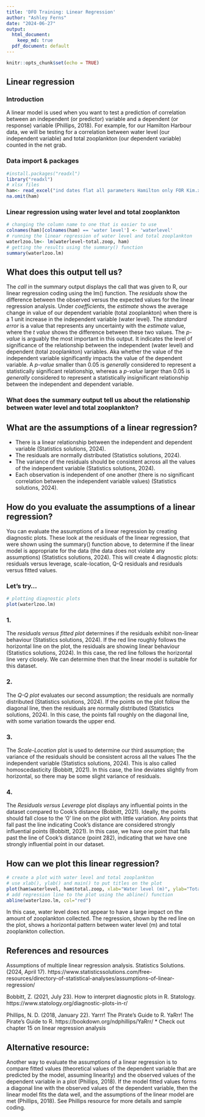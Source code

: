 ---
title: 'DFO Training: Linear Regression'
author: "Ashley Ferns"
date: "2024-06-27"
output:
  html_document: 
    keep_md: true
  pdf_document: default
---

```{r setup, include=FALSE}
knitr::opts_chunk$set(echo = TRUE)
```
  
## Linear regression
### Introduction 

  A linear model is used when you want to test a prediction of correlation between an independent (or predictor) variable and a dependent (or response) variable (Phillips, 2018). For example, for our Hamilton Harbour data, we will be testing for a correlation between water level (our independent variable) and total zooplankton (our dependent variable) counted in the net grab. 

### Data import & packages
```{r}
#install.packages("readxl")
library("readxl")
# xlsx files
ham<- read_excel("ind dates flat all parameters Hamilton only FOR Kim.xlsx")
na.omit(ham)
```

### Linear regression  using water level and total zooplankton
```{r}
# changing the column name to one that is easier to use
colnames(ham)[colnames(ham) == 'water level'] <- 'waterlevel'
# running the linear regression of water level and total zooplankton
waterlzoo.lm<- lm(waterlevel~total.zoop, ham)
# getting the results using the summary() function
summary(waterlzoo.lm)
```
## What does this output tell us? 

  The *call* in the summary output displays the call that was given to R, our linear regression coding using the lm() function. The *residuals* show the difference between the observed versus the expected values for the linear regression analysis. Under *coefficients*, the *estimate* shows the average change in value of our dependent variable (total zooplankton) when there is a 1 unit increase in the independent variable (water level). The *standard error* is a value that represents any uncertainty with the *estimate* value, where the *t value* shows the difference between these two values. The *p-value* is arguably the most important in this output. It indicates the level of significance of the relationship between the independent (water level) and dependent (total zooplankton) variables. Aka whether the value of the independent variable significantly impacts the value of the dependent variable. A *p-value* smaller than 0.05 is *generally* considered to represent a statistically significant relationship, whereas a *p-value* larger than 0.05 is *generally* considered to represent a statistically insignificant relationship between the independent and dependent variable. 

### What does the summary output tell us about the relationship between water level and total zooplankton?

## What are the assumptions of a linear regression? 
  * There is a linear relationship between the independent and dependent variable (Statistics solutions, 2024).
  * The residuals are normally distributed (Statistics solutions, 2024). 
  * The variance of the residuals should be consistent across all the values of the independent variable (Statistics solutions, 2024). 
  * Each observation is independent of one another (there is no significant correlation between the independent variable values) (Statistics solutions, 2024). 

## How do you evaluate the assumptions of a linear regression?

  You can evaluate the assumptions of a linear regression by creating diagnostic plots. These look at the residuals of the linear regression, that were shown using the summary() function above, to determine if the linear model is appropriate for the data (the data does not violate any assumptions) (Statistics solutions, 2024). This will create 4 diagnostic plots: residuals versus leverage, scale-location, Q-Q residuals and residuals versus fitted values. 

### Let's try...
```{r}
# plotting diagnostic plots
plot(waterlzoo.lm)
```

### 1. 
The *residuals versus fitted plot* determines if the residuals exhibit non-linear behaviour (Statistics solutions, 2024). If the red line roughly follows the horizontal line on the plot, the residuals are showing linear behaviour (Statistics solutions, 2024). In this case, the red line follows the horizontal line very closely. We can determine then that the linear model is suitable for this dataset. 

### 2. 
The *Q-Q plot* evaluates our second assumption; the residuals are normally distributed (Statistics solutions, 2024). If the points on the plot follow the diagonal line, then the residuals are normally distributed (Statistics solutions, 2024). In this case, the points fall roughly on the diagonal line, with some variation towards the upper end. 

### 3.
The *Scale-Location* plot is used to determine our third assumption; the variance of the residuals should be consistent across all the values The the independent variable (Statistics solutions, 2024). This is also called homoscedasticity (Bobbitt, 2021). In this case, the line deviates slightly from horizontal, so there may be some slight variance of residuals. 

### 4.
The *Residuals versus Leverage* plot displays any influential points in the dataset compared to Cook's distance (Bobbitt, 2021). Ideally, the points should fall close to the '0' line on the plot with little variation. Any points that fall past the line indicating Cook's distance are considered strongly influential points (Bobbitt, 2021). In this case, we have one point that falls past the line of Cook's distance (point 282), indicating that we have one strongly influential point in our dataset. 

## How can we plot this linear regression? 

```{r}
# create a plot with water level and total zooplankton
# use xlab(), ylab() and main() to put titles on the plot
plot(ham$waterlevel, ham$total.zoop, xlab="Water level (m)", ylab="Total zooplankton collected", main="Relationship between water level and total zooplankton")
# add regression line to the plot using the abline() function
abline(waterlzoo.lm, col="red")
```

In this case, water level does not appear to have a large impact on the amount of zooplankton collected. The regression, shown by the red line on the plot, shows a horizontal pattern between water level (m) and total zooplankton collection. 


## References and resources
  Assumptions of multiple linear regression analysis. Statistics Solutions. (2024, April 17). https://www.statisticssolutions.com/free-resources/directory-of-statistical-analyses/assumptions-of-linear-regression/ 
  
  Bobbitt, Z. (2021, July 23). How to interpret diagnostic plots in R. Statology. https://www.statology.org/diagnostic-plots-in-r/ 

  Phillips, N. D. (2018, January 22). Yarrr! The Pirate’s Guide to R. YaRrr! The Pirate’s Guide to R. https://bookdown.org/ndphillips/YaRrr/ 
    * Check out chapter 15 on linear regression analysis 
    
## Alternative resource:

  Another way to evaluate the assumptions of a linear regression is to compare fitted values (theoretical values of the dependent variable that are predicted by the model, assuming linearity) and the observed values of the dependent variable in a plot (Phillips, 2018). If the model fitted values forms a diagonal line with the observed values of the dependent variable, then the linear model fits the data well, and the assumptions of the linear model are met (Phillips, 2018). See Phillips resource for more details and sample coding. 


